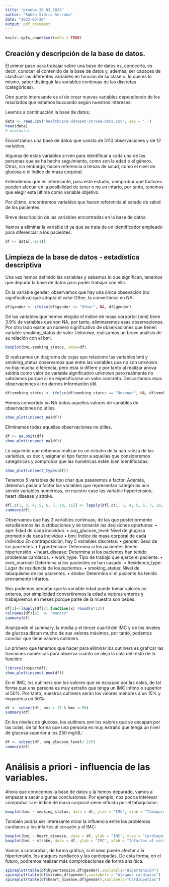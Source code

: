 ```yaml
---
title: "prueba_20_03_2023"
author: "Rubén Sierra Serrano"
date: "2023-03-20"
output: pdf_document
---
```


```r
knitr::opts_chunk$set(echo = TRUE)
```

## Creación y descripción de la base de datos.

El primer paso para trabajar sobre una base de datos es, conocerla, es decir, conocer el contenido de la base de datos y, además, ser capaces de clasificar las diferentes variables en función de su clase o, lo que es lo mismo, saber distinguir las variables continuas de las discretas (categóricas).

Otro punto interesante es el de crear nuevas variables dependiendo de los resultados que estamos buscando según nuestros intereses.

Leemos a continuación la base de datos:

```r
data <- read.csv('healthcare-dataset-stroke-data.csv', sep = ',')
head(data)
# dim(data)
```

Encontramos una base de datos que consta de 5110 observaciones y de 12 variables.

Algunas de estas variables sirven para identificar a cada una de las personas que se ha hecho seguimiento, como son la edad o el género. Otras, sin embargo, hacen referencia a temas de salud, como el nivel de glucosa o el índice de masa corporal.

Entendemos que es interesante, para este estudio, comprobar qué factores pueden afectar en la posibilidad de tener o no un infarto, por tanto, tenemos que elegir esta última como variable objetivo.

Por último, encontramos variables que hacen referencia al estado de salud de los pacientes.

Breve descripción de las variables encontradas en la base de datos:

\begin{itemize}
\item \textbf {id:} es un identificador de los pacientes sobre los que se está realizando el estudio.
\item \textbf {gender:} hace referencia al sexo de los pacientes.
\item \textbf {age:} representa la edad, en años, de los pacientes.
\item \textbf {hypertension:} variable binaria que representa si el paciente tiene hipertensión (1) o no (0).
\item \textbf {heart_disease:} indica si el paciente ha tenido previamente problemas cardiacos.
\item \textbf {ever_married:} indica si el paciente se ha casado o no.
\item \textbf {work_type:} tipo de trabajo, clasificado de la siguiente forma: Govt_job (funcionario), Private (trabajador del sector privado), Self-employed (autónomo), Never_worked (sin ningún tipo de experiencia laboral) y children (niño y, por tanto, sin experiencia laboral).
residence_type: localización geográfica de la residencia en la que habita el paciente, puede ser rural (área rural) o urban (área urbana).
\item \textbf {avg_glucose_level:} nivel de glucosa media del paciente medida en mg/dL
\item \textbf {bmi:} índice de masa corporal del paciente
\item \textbf {smoking_status:} hábito de consumo de tabaco del paciente, clasificado de la siguiente forma: smokes (fumador actual), formerly smoked (fumador en el pasado) y never smoked (nunca ha fumado)
\item \textbf {stroke:} variable binaria que indica si el paciente ha tenido un ataque cardiaco (1) o no (0).
\end{itemize}

Vamos a eliminar la variable id ya que se trata de un identificador empleado para diferenciar a los pacientes:

```r
df <- data[,-c(1)]
```

## Limpieza de la base de datos - estadística descriptiva

Una vez hemos definido las variables y sabemos lo que significan, tenemos que depurar la base de datos para poder trabajar con ella.

En la variable gender, observamos que hay una única obsevación (no significativa) que adopta el valor Other, la convertimos en NA:

```r
df$gender <- ifelse(df$gender == "Other", NA, df$gender)
```


De las variables que hemos elegido el índice de masa corportal (bmi) tiene 3.9% de variables que son NA, por tanto, eliminaremos esas observaciones.
Por otro lado existe un número significativo de observaciones que tienen variable smoking_status de valor Unknown, realizamos un breve análisis de su relación con el bmi.
```r
boxplot(bmi~smoking_status, data=df)
```
Si realizamos un diagrama de cajas que relacione las variables bmi y smoking_status observamos que entre las variables que no son unknown no hay mucha diferencia, pero esta si difiere y por tanto al realizar anova saldría como valor de variable significativo unknown pero realmente no sabríamos porque al no especificarse un valor concreto. Descartamos esas observaciones al no darnos información útil.
```r
df$smoking_status <- ifelse(df$smoking_status == "Unknown", NA, df$smoking_status)
```

Hemos convertido en NA todos aquellos valores de variables de observaciones no útiles.

```r
show_plot(inspect_na(df))
```
Eliminamos todas aquellas observaciones no útiles.

```r
df <- na.omit(df)
show_plot(inspect_na(df))
```

Lo siguiente que debemos realizar es un estudio de la naturaleza de las variables, es decir, asignar el tipo factor a aquellas que consideremos categóricas y comprobar que las numéricas estén bien identificadas:

```r
show_plot(inspect_types(df))
```

Tenemos 5 variables de tipo char que pasaremos a factor. Además, debemos pasar a factor las variables que representan categorías aún siendo variables numéricas, en nuestro caso las variable hypertension, heart_disease y stroke.

```r
df[,c(1, 3, 4, 5, 6, 7, 10, 11)] <- lapply(df[,c(1, 3, 4, 5, 6, 7, 10, 11)], factor)
summary(df)
```

Observamos que hay 3 variables continuas, de las que posteriormente estudiaremos las distribuciones y se tomarán las decisiones oportunas: 
• age: Edad de cada individuo. 
• avg_glucose_level: Nivel de glugosa promedio de cada individuo 
• bmi: Índice de masa corporal de cada individuo
En contraposición, hay 5 variables discretas: 
• gender: Sexo de los pacientes.
• hypertension: Determina si los pacientes tienen hipertensión.
• heart_disease: Determina si los pacientes han tenido problemas cardiacos.
• work_type: Tipo de trabajo que ejerce el paciente. 
• ever_married: Determina si los pacientes se han casado. 
• Residence_type: Lugar de residencia de los pacientes.
• smoking_status: Nivel de tabaquismo de los pacientes.
• stroke: Determina si el paciente ha tenido previamente infartos.

Nos podemos percatar que la variable edad puede tomar valores no enteros, por simplicidad convertiremos la edad a valores enteros y trabajaremos en meses porque parte de la muestra son bebés.

```r
df[2]<-lapply(df[2],function(x) round(x*12))
colnames(df)[2]  <- "months"  
summary(df)
```

Analizando el summary, la media y el tercer cuartil del IMC y de los niveles de glucosa distan mucho de sus valores máximos, por tanto, podemos concluir que tiene valores outliners.

Lo primero que tenemos que hacer para eliminar los outliners es graficar las funciones numéricas para observa cuánto se aleja la cola del resto de la función:

```r
library(inspectdf);
show_plot(inspect_num(df))
```

En el IMC, los outliners son los valores que se escapan por las colas, de tal forma que una persona es muy extraño que tenga un IMC ínfimo o superior al 50%. Por tanto, nuestros outliners serán los valores menores a un 15% y mayores a un 50%:

```r
df <- subset(df, bmi > 15 & bmi < 50)
summary(df)
```
En los niveles de glucosa, los outliners son los valores que se escapan por las colas, de tal forma que una persona es muy extraño que tenga un nivel de glucosa superior a los 250 mg/dL:

```r
df <- subset(df, avg_glucose_level< 225)
summary(df)
```

# Análisis a priori - influencia de las variables. 

Ahora que conocemos la base de datos y la hemos depurado, vamos a empezar a sacar algunas conclusiones. Por ejemplo, nos podría interesar comprobar si el índice de masa corporal viene influido por el tabaquismo:
```r
boxplot(bmi ~ smoking_status, data = df, ylab = "IMC", xlab = "Tabaquismo")
```
También podría ser interesante mirar la influencia entre los problemas cardiacos y los infartos al corazón y el IMC:
```r
boxplot(bmi ~ heart_disease, data = df, ylab = "IMC", xlab = "Cardiopatías")
boxplot(bmi ~ stroke, data = df, ylab = "IMC", xlab = "Infartos al corazón")
```
Vamos a comprobar, de forma gráfica, si el sexo puede afectar a la hipertensión, los ataques cardiacos y las cardiopatías. De esta forma, en el futuro, podremos realizar más comprobaciones de forma analítica. 
```r
spineplot(table(df$hypertension,df$gender),xaxlabels="Hipertensión")
spineplot(table(df$stroke,df$gender),xaxlabels = "Ataques cardiacos")
spineplot(table(df$heart_disease,df$gender),xaxlabels="Cardiopatías")
```